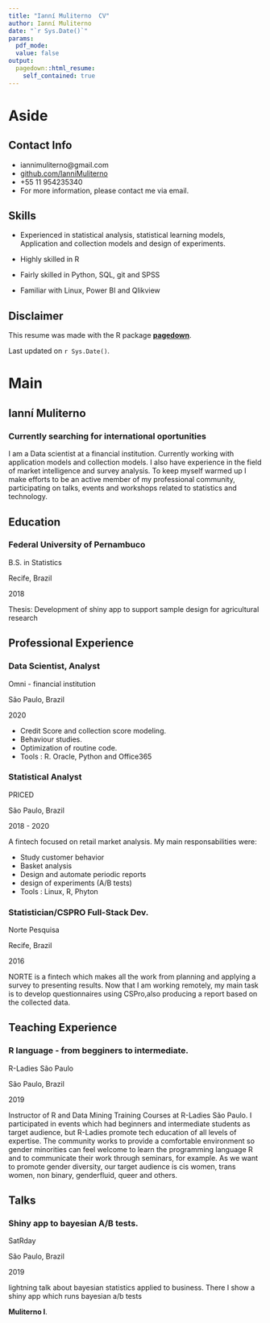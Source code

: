 ```yaml
---
title: "Ianní Muliterno  CV"
author: Ianní Muliterno
date: "`r Sys.Date()`"
params:
  pdf_mode:
  value: false
output:
  pagedown::html_resume:
    self_contained: true
---
```


Aside
================================================================================




Contact Info {#contact}
--------------------------------------------------------------------------------

- <i class="fa fa-envelope"></i> iannimuliterno@gmail.com
- <i class="fa fa-github"></i> [github.com/IanniMuliterno](https://github.com/IanniMuliterno)
- <i class="fa fa-phone"></i> +55 11 954235340
- For more information, please contact me via email.


Skills {#skills}
--------------------------------------------------------------------------------

- Experienced in statistical analysis, statistical learning models, Application and collection models and design of experiments.

- Highly skilled in R

- Fairly skilled in Python, SQL, git and SPSS

- Familiar with Linux, Power BI and Qlikview


Disclaimer {#disclaimer}
--------------------------------------------------------------------------------

This resume was made with the R package [**pagedown**](https://github.com/rstudio/pagedown).

Last updated on `r Sys.Date()`.



Main
================================================================================

Ianní Muliterno {#title}
--------------------------------------------------------------------------------

### Currently searching for international oportunities

I am a Data scientist at a financial institution. Currently working with application models and collection models. I also have experience in the field of market intelligence and survey analysis.
To keep myself warmed up I make efforts to be an active member of my professional community, participating on talks, events and workshops related to statistics and technology.


Education {data-icon=graduation-cap data-concise=true}
--------------------------------------------------------------------------------

### Federal University of Pernambuco

B.S. in Statistics

Recife, Brazil

2018

Thesis: Development of shiny app to support sample design for agricultural research


Professional Experience {data-icon=suitcase}
--------------------------------------------------------------------------------

### Data Scientist, Analyst
Omni - financial institution

São Paulo, Brazil

2020

- Credit Score and collection score modeling.
- Behaviour studies.
- Optimization of routine code.
- Tools : R. Oracle, Python and Office365


### Statistical Analyst
PRICED

São Paulo, Brazil

2018 - 2020

A fintech focused on retail market analysis. My main responsabilities were:

- Study customer behavior
- Basket  analysis
- Design and automate periodic reports 
- design of experiments (A/B tests)
- Tools : Linux, R, Phyton

### Statistician/CSPRO Full-Stack Dev.
Norte Pesquisa

Recife, Brazil

2016

NORTE is a fintech which makes all the work from planning and applying a survey to presenting results. Now that I am working remotely, my main task is to develop questionnaires using CSPro,also producing a report based on the collected data.


Teaching Experience {data-icon=chalkboard-teacher}
--------------------------------------------------------------------------------

### R language - from begginers to intermediate.
R-Ladies São Paulo

São Paulo, Brazil

2019

Instructor of R and Data Mining Training Courses at R-Ladies São Paulo. I participated in events which had beginners and intermediate students as target audience, but R-Ladies promote tech education of all levels of expertise.
The community works to provide a comfortable environment so gender minorities can feel welcome to learn the programming language R and to communicate their work through seminars, for example.
As we want to promote gender diversity, our target audience is cis women, trans women, non binary, genderfluid, queer and others.


Talks {data-icon=file}
--------------------------------------------------------------------------------

### Shiny app to bayesian A/B tests.
SatRday

São Paulo, Brazil

2019

lightning talk about bayesian statistics applied to business. There I show a shiny app which runs bayesian a/b tests

**Muliterno I**.

